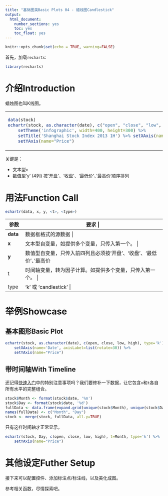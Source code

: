 ```yaml
---
title: "基础图类Basic Plots 04 - 蜡烛图Candlestick"
output: 
  html_document: 
    number_sections: yes
    toc: yes
    toc_float: yes
---
```


```r
knitr::opts_chunk$set(echo = TRUE, warning=FALSE)
```

首先，加载`recharts`:
```r
library(recharts)
```

# 介绍Introduction

蜡烛图也叫K线图。

<table id='intro'>
<tr><td>
```r
data(stock)
echartr(stock, as.character(date), c("open", "close", "low", "high"), type='k') %>% 
    setTheme('infographic', width=400, height=300) %>% 
    setTitle('Shanghai Stock Index 2013 1H') %>% setXAxis(name='Date') %>%
    setYAxis(name="Price")
```
</td>
<td>
</table>

关键是：

- 文本型`x` 
- 数值型'y' (4列) 按'开盘'、'收盘'、'最低价'、'最高价'顺序排列

# 用法Function Call

```r
echartr(data, x, y, <t>, <type>)
```

+--------+--------------------------------------------------------------------+
| 参数   |  要求                                                       |
+========+====================================================================+
|**data**| 数据框格式的源数据                          |
+--------+--------------------------------------------------------------------+
| **x**  | 文本型自变量，如提供多个变量，只传入第一个。 |
+--------+--------------------------------------------------------------------+
| **y**  | 数值型自变量，只传入前四列且必须按'开盘'、'收盘'、'最低价'、'最高价'顺序排列。 |
+--------+--------------------------------------------------------------------+
|  t     | 时间轴变量，转为因子计算。如提供多个变量，只传入第一个。 |
+--------+--------------------------------------------------------------------+
| type   | 'k' 或 'candlestick' |
+--------+--------------------------------------------------------------------+


# 举例Showcase

## 基本图形Basic Plot

```r
echartr(stock, as.character(date), c(open, close, low, high), type='k') %>%
    setXAxis(name='Date', axisLabel=list(rotate=30)) %>%
    setYAxis(name="Price")
```

## 带时间轴With Timeline

还记得[快速入门](index_cn.html)中的特别注意事项吗？我们要修补一下数据，让它包含`x`和`t`各自所有水平的完整组合。

```r
stock$Month <- format(stock$date, '%m')
stock$Day <- format(stock$date, '%d')
fullData <- data.frame(expand.grid(unique(stock$Month), unique(stock$Day)))
names(fullData) <- c("Month", "Day")
stock <- merge(stock, fullData, all.y=TRUE)
```

只有这样时间轴才正常显示。
```r
echartr(stock, Day, c(open, close, low, high), t=Month, type='k') %>%
    setYAxis(name="Price")
```

# 其他设定Futher Setup

接下来可以配置控件、添加标注点/标注线，以及美化成图。

参考相关函数，尽情探索吧。

